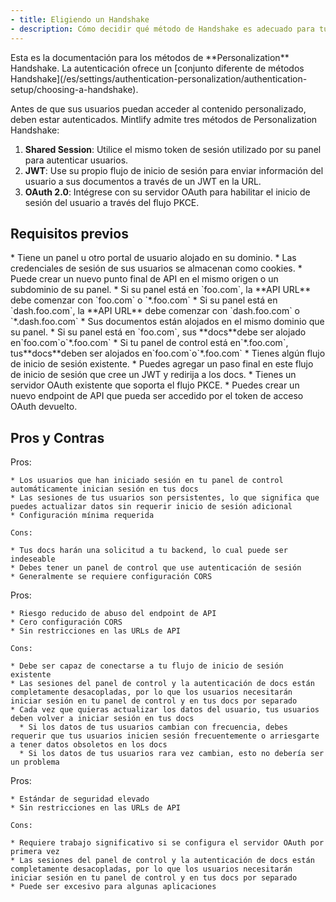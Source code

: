 ```yaml
---
- title: Eligiendo un Handshake
- description: Cómo decidir qué método de Handshake es adecuado para tus docs
---
```


<Info>
  Esta es la documentación para los métodos de **Personalization** Handshake. La autenticación ofrece un [conjunto diferente de métodos Handshake](/es/settings/authentication-personalization/authentication-setup/choosing-a-handshake).
</Info>

Antes de que sus usuarios puedan acceder al contenido personalizado, deben estar autenticados. Mintlify admite tres métodos de Personalization Handshake:

1. **Shared Session**: Utilice el mismo token de sesión utilizado por su panel para autenticar usuarios.
2. **JWT**: Use su propio flujo de inicio de sesión para enviar información del usuario a sus documentos a través de un JWT en la URL.
3. **OAuth 2.0**: Intégrese con su servidor OAuth para habilitar el inicio de sesión del usuario a través del flujo PKCE.

## Requisitos previos

<Tabs>
  <Tab title="Shared Session">
    * Tiene un panel u otro portal de usuario alojado en su dominio.
    * Las credenciales de sesión de sus usuarios se almacenan como cookies.
    * Puede crear un nuevo punto final de API en el mismo origen o un subdominio de su panel.
      * Si su panel está en `foo.com`, la **API URL** debe comenzar con `foo.com` o `*.foo.com`
      * Si su panel está en `dash.foo.com`, la **API URL** debe comenzar con `dash.foo.com` o `*.dash.foo.com`
    * Sus documentos están alojados en el mismo dominio que su panel.
      * Si su panel está en `foo.com`, sus **docs**debe ser alojado en`foo.com`o`*.foo.com`
      * Si tu panel de control está en`*.foo.com`, tus**docs**deben ser alojados en`foo.com`o`*.foo.com`
  </Tab>

  <Tab title="JWT">
    * Tienes algún flujo de inicio de sesión existente.
    * Puedes agregar un paso final en este flujo de inicio de sesión que cree un JWT y redirija a los docs.
  </Tab>

  <Tab title="OAuth 2.0">
    * Tienes un servidor OAuth existente que soporta el flujo PKCE.
    * Puedes crear un nuevo endpoint de API que pueda ser accedido por el token de acceso OAuth devuelto.
  </Tab>
</Tabs>

## Pros y Contras

<Tabs>
  <Tab title="Sesión Compartida">
    Pros:

    * Los usuarios que han iniciado sesión en tu panel de control automáticamente inician sesión en tus docs
    * Las sesiones de tus usuarios son persistentes, lo que significa que puedes actualizar datos sin requerir inicio de sesión adicional
    * Configuración mínima requerida

    Cons:

    * Tus docs harán una solicitud a tu backend, lo cual puede ser indeseable
    * Debes tener un panel de control que use autenticación de sesión
    * Generalmente se requiere configuración CORS
  </Tab>

  <Tab title="JWT">
    Pros:

    * Riesgo reducido de abuso del endpoint de API
    * Cero configuración CORS
    * Sin restricciones en las URLs de API

    Cons:

    * Debe ser capaz de conectarse a tu flujo de inicio de sesión existente
    * Las sesiones del panel de control y la autenticación de docs están completamente desacopladas, por lo que los usuarios necesitarán iniciar sesión en tu panel de control y en tus docs por separado
    * Cada vez que quieras actualizar los datos del usuario, tus usuarios deben volver a iniciar sesión en tus docs
      * Si los datos de tus usuarios cambian con frecuencia, debes requerir que tus usuarios inicien sesión frecuentemente o arriesgarte a tener datos obsoletos en los docs
      * Si los datos de tus usuarios rara vez cambian, esto no debería ser un problema
  </Tab>

  <Tab title="OAuth 2.0">
    Pros:

    * Estándar de seguridad elevado
    * Sin restricciones en las URLs de API

    Cons:

    * Requiere trabajo significativo si se configura el servidor OAuth por primera vez
    * Las sesiones del panel de control y la autenticación de docs están completamente desacopladas, por lo que los usuarios necesitarán iniciar sesión en tu panel de control y en tus docs por separado
    * Puede ser excesivo para algunas aplicaciones
  </Tab>
</Tabs>
